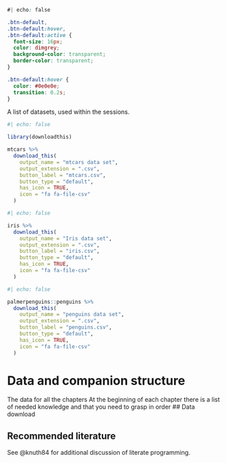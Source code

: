 ::: download_btn
```css
#| echo: false

.btn-default,
.btn-default:hover,
.btn-default:active {
  font-size: 16px;
  color: dimgrey;
  background-color: transparent;
  border-color: transparent;
}

.btn-default:hover {
  color: #0e0e0e;
  transition: 0.2s;
}

```

A list of datasets, used within the sessions.

```r
#| echo: false

library(downloadthis)

mtcars %>%
  download_this(
    output_name = "mtcars data set",
    output_extension = ".csv",
    button_label = "mtcars.csv",
    button_type = "default",
    has_icon = TRUE,
    icon = "fa fa-file-csv"
  )
```

```r
#| echo: false

iris %>%
  download_this(
    output_name = "Iris data set",
    output_extension = ".csv",
    button_label = "iris.csv",
    button_type = "default",
    has_icon = TRUE,
    icon = "fa fa-file-csv"
  )
```

```r
#| echo: false

palmerpenguins::penguins %>%
  download_this(
    output_name = "penguins data set",
    output_extension = ".csv",
    button_label = "penguins.csv",
    button_type = "default",
    has_icon = TRUE,
    icon = "fa fa-file-csv"
  )
```
:::

# Data and companion structure

The data for all the chapters
At the beginning of each chapter there is a list of needed knowledge and  that you need to grasp in order
## Data download

## Recommended literature

See @knuth84 for additional discussion of literate programming.
